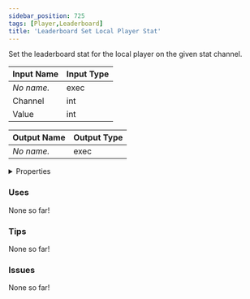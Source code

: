 ```yaml
---
sidebar_position: 725
tags: [Player,Leaderboard]
title: 'Leaderboard Set Local Player Stat'
---
```


Set the leaderboard stat for the local player on the given stat channel.



<DocusaurusSvg />

| Input Name | Input Type |
|-----------|-----------|
| *No name.* | exec |
| Channel | int |
| Value | int |

| Output Name | Output Type |
|-----------|-----------|
| *No name.* | exec |


<details>
  <summary>Properties</summary>
  <div>
    <div>
    <table>
      <thead>
        <tr>
          <th>Is beta required?</th>
          <th>No</th>
        </tr>
        <tr>
          <th>Is this chip a trolling risk?</th>
          <th>No</th>
        </tr>
        <tr>
          <th>Is this chip a role assignment risk?</th>
          <th>No</th>
        </tr>
        <tr>
          <th>Chip UUID</th>
          <th>57a1553a-ba24-4422-903a-e610a03e7994</th>
        </tr>
        <tr>
          <th>Room availability</th>
          <th>Available everywhere</th>
        </tr>
      </thead>
    </table>
    </div>
  </div>
</details>

### Uses

None so far!

### Tips

None so far!

### Issues

None so far!